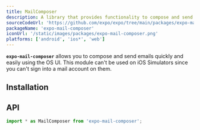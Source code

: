 ```yaml
---
title: MailComposer
description: A library that provides functionality to compose and send emails with the system's specific UI.
sourceCodeUrl: 'https://github.com/expo/expo/tree/main/packages/expo-mail-composer'
packageName: 'expo-mail-composer'
iconUrl: '/static/images/packages/expo-mail-composer.png'
platforms: ['android', 'ios*', 'web']
---
```



**`expo-mail-composer`** allows you to compose and send emails quickly and easily using the OS UI. This module can't be used on iOS Simulators since you can't sign into a mail account on them.

<ContentSpotlight file="sdk/mailcomposer.mp4" loop={false} />

## Installation

<APIInstallSection />

## API

```js
import * as MailComposer from 'expo-mail-composer';
```

<APISection packageName="expo-mail-composer" apiName="MailComposer" />
